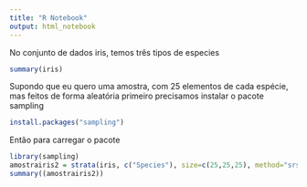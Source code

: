 ---
title: "R Notebook"
output: html_notebook
---

No conjunto de dados iris, temos três tipos de especies
```{r}
summary(iris)
```

Supondo que eu quero uma amostra, com 25 elementos de cada espécie, mas feitos de forma aleatória
primeiro precisamos instalar o pacote sampling
```{r}
install.packages("sampling")
```
Então para carregar o pacote
```{r}
library(sampling)
amostrairis2 = strata(iris, c("Species"), size=c(25,25,25), method="srswor")
summary((amostrairis2))
```
